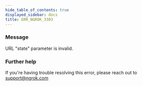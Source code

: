 ```yaml
---
hide_table_of_contents: true
displayed_sidebar: docs
title: ERR_NGROK_3303
---
```


### Message

URL "state" parameter is invalid.

### Further help

If you're having trouble resolving this error, please reach out to [support@ngrok.com](mailto:support@ngrok.com?subject=Help%20with%20ERR_NGROK_3303)
